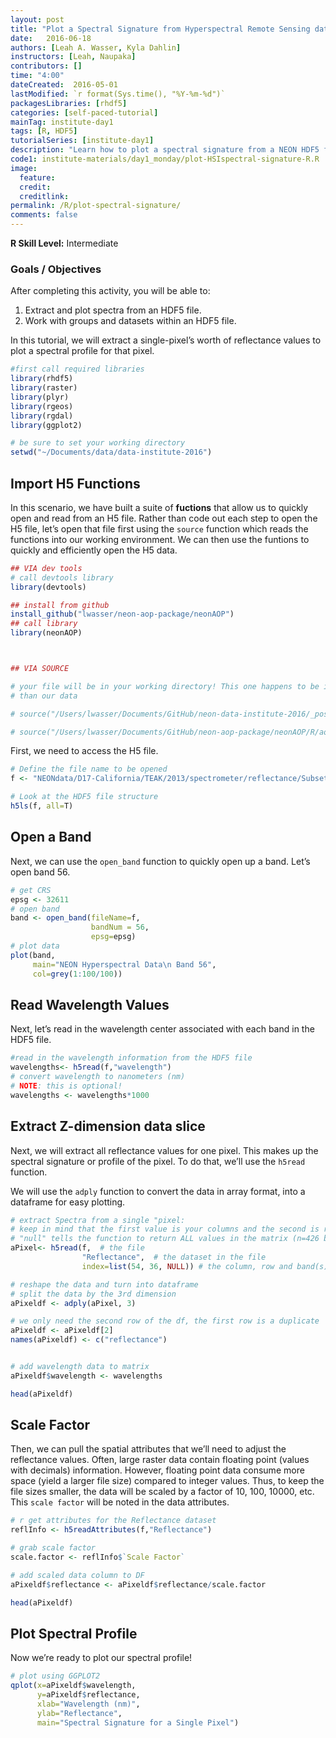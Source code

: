 ```yaml
---
layout: post
title: "Plot a Spectral Signature from Hyperspectral Remote Sensing data in R -  HDF5"
date:   2016-06-18
authors: [Leah A. Wasser, Kyla Dahlin]
instructors: [Leah, Naupaka]
contributors: []
time: "4:00"
dateCreated:  2016-05-01
lastModified: `r format(Sys.time(), "%Y-%m-%d")`
packagesLibraries: [rhdf5]
categories: [self-paced-tutorial]
mainTag: institute-day1
tags: [R, HDF5]
tutorialSeries: [institute-day1]
description: "Learn how to plot a spectral signature from a NEON HDF5 file in R."
code1: institute-materials/day1_monday/plot-HSIspectral-signature-R.R
image:
  feature:
  credit:
  creditlink:
permalink: /R/plot-spectral-signature/
comments: false
---
```



<div id="objectives">
<strong>R Skill Level:</strong> Intermediate

<h3>Goals / Objectives</h3>
After completing this activity, you will be able to:
<ol>
<li>Extract and plot spectra from an HDF5 file.</li>
<li>Work with groups and datasets within an HDF5 file.</li>
</ol>

</div>


In this tutorial, we will extract a single-pixel's worth of reflectance values to
plot a spectral profile for that pixel.

```r

#first call required libraries
library(rhdf5)
library(raster)
library(plyr)
library(rgeos)
library(rgdal)
library(ggplot2)

# be sure to set your working directory
setwd("~/Documents/data/data-institute-2016")

```

## Import H5 Functions

In this scenario, we have built a suite of **fuctions** that allow us to quickly
open and read from an H5 file. Rather than code out each step to open the H5 file,
let's open that file first using the `source` function which reads the functions into
our working environment. We can then use the funtions to quickly and efficiently
open the H5 data.

```r
## VIA dev tools
# call devtools library
library(devtools)

## install from github
install_github("lwasser/neon-aop-package/neonAOP")
## call library
library(neonAOP)



## VIA SOURCE

# your file will be in your working directory! This one happens to be in a diff dir
# than our data

# source("/Users/lwasser/Documents/GitHub/neon-data-institute-2016/_posts/institute-materials/day1_monday/import-HSIH5-functions.R")

# source("/Users/lwasser/Documents/GitHub/neon-aop-package/neonAOP/R/aop-data.R")

```

First, we need to access the H5 file.

```r

# Define the file name to be opened
f <- "NEONdata/D17-California/TEAK/2013/spectrometer/reflectance/Subset3NIS1_20130614_100459_atmcor.h5"

# Look at the HDF5 file structure
h5ls(f, all=T)

```

## Open a Band

Next, we can use the `open_band` function to quickly open up a band.
Let's open band 56.

```r

# get CRS
epsg <- 32611
# open band
band <- open_band(fileName=f,
                  bandNum = 56,
                  epsg=epsg)
# plot data
plot(band,
     main="NEON Hyperspectral Data\n Band 56",
     col=grey(1:100/100))

```

## Read Wavelength Values

Next, let's read in the wavelength center associated with each band in the HDF5
file.


```r

#read in the wavelength information from the HDF5 file
wavelengths<- h5read(f,"wavelength")
# convert wavelength to nanometers (nm)
# NOTE: this is optional!
wavelengths <- wavelengths*1000

```

## Extract Z-dimension data slice

Next, we will extract all reflectance values for one pixel. This makes up the
spectral signature or profile of the pixel. To do that, we'll use the `h5read`
function.

We will use the `adply` function to convert the data in array format, into a
dataframe for easy plotting.


```r

# extract Spectra from a single "pixel:
# keep in mind that the first value is your columns and the second is rows
# "null" tells the function to return ALL values in the matrix (n=426 bands)
aPixel<- h5read(f,  # the file
                "Reflectance",  # the dataset in the file
                index=list(54, 36, NULL)) # the column, row and band(s)

# reshape the data and turn into dataframe
# split the data by the 3rd dimension
aPixeldf <- adply(aPixel, 3)

# we only need the second row of the df, the first row is a duplicate
aPixeldf <- aPixeldf[2]
names(aPixeldf) <- c("reflectance")


# add wavelength data to matrix
aPixeldf$wavelength <- wavelengths

head(aPixeldf)

```

## Scale Factor

Then, we can pull the spatial attributes that we'll need to adjust the reflectance
values. Often, large raster data contain floating point (values with decimals) information.
However, floating point data consume more space (yield a larger file size) compared
to integer values. Thus, to keep the file sizes smaller, the data will be scaled
by a factor of 10, 100, 10000, etc. This `scale factor` will be noted in the data attributes.

```r

# r get attributes for the Reflectance dataset
reflInfo <- h5readAttributes(f,"Reflectance")

# grab scale factor
scale.factor <- reflInfo$`Scale Factor`

# add scaled data column to DF
aPixeldf$reflectance <- aPixeldf$reflectance/scale.factor

head(aPixeldf)

```

## Plot Spectral Profile

Now we're ready to plot our spectral profile!

```r

# plot using GGPLOT2
qplot(x=aPixeldf$wavelength,
      y=aPixeldf$reflectance,
      xlab="Wavelength (nm)",
      ylab="Reflectance",
      main="Spectral Signature for a Single Pixel")

```
